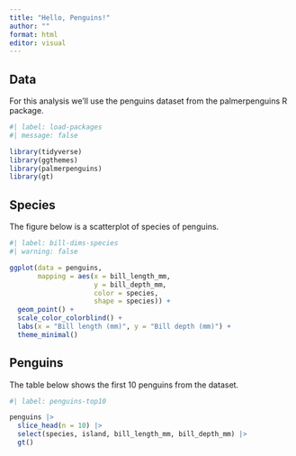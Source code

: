 ```yaml
---
title: "Hello, Penguins!"
author: ""
format: html
editor: visual
---
```


## Data

For this analysis we'll use the penguins dataset from the palmerpenguins R package.

```r
#| label: load-packages
#| message: false

library(tidyverse)
library(ggthemes)
library(palmerpenguins)
library(gt)
```

## Species

The figure below is a scatterplot of species of penguins.

```r
#| label: bill-dims-species
#| warning: false

ggplot(data = penguins,
       mapping = aes(x = bill_length_mm, 
                     y = bill_depth_mm,
                     color = species,
                     shape = species)) +
  geom_point() +
  scale_color_colorblind() +
  labs(x = "Bill length (mm)", y = "Bill depth (mm)") +
  theme_minimal()
```

## Penguins

The table below shows the first 10 penguins from the dataset.

```r
#| label: penguins-top10

penguins |>
  slice_head(n = 10) |>
  select(species, island, bill_length_mm, bill_depth_mm) |>
  gt()
```

